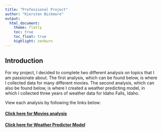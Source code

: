 ```yaml
---
title: "Professional Project"
author: "Kiersten Bickmore"
output:
  html_document:
    theme: flatly
    toc: true
    toc_float: true
    highlight: zenburn
---
```


## Introduction

For my project, I decided to complete two different analysis on topics that I am passionate about. The first analysis, which can be found below, is where I collected data for many different movies. The second analysis, which can also be found below, is where I created a weather predicting model, in which I collected three years of weather data for Idaho Falls, Idaho.

View each analysis by following the links below:

#### **[Click here for Movies analysis](Movies.html)**

#### **[Click here for Weather Predictor Model](Weather.html)**






##

